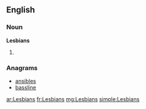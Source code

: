 {{also|lesbians}}
==English==

===Noun===
'''Lesbians'''

# {{plural of|[[Lesbian]]}}

===Anagrams===
* [[ansibles#English|ansibles]]
* [[bassline#English|bassline]]

[[ar:Lesbians]]
[[fr:Lesbians]]
[[mg:Lesbians]]
[[simple:Lesbians]]